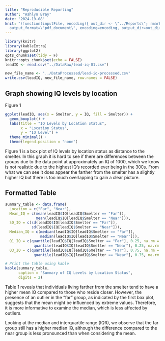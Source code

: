 ```yaml
---
title: "Reproducible Reporting"
author: "Ashlyn Bray"
date: "2024-10-08"
knit: "(function(inputFile, encoding){ out_dir <- \"../Reports\"; rmarkdown::render(inputFile,
  output_format=\"pdf_document\", encoding=encoding, output_dir=out_dir)})"
---
```


```r
library(knitr)
library(kableExtra)
library(ggplot2)
opts_chunk$set(tidy = F)
knitr::opts_chunk$set(echo = FALSE)
leadIQ <- read.csv("../DataRaw/lead-iq-01.csv")
```

```r
new_file_name <- "../DataProcessed/lead-iq-processed.csv"
write.csv(leadIQ, new_file_name, row.names = FALSE)
```

## Graph showing IQ levels by location

Figure 1
```r
ggplot(leadIQ, aes(x = Smelter, y = IQ, fill = Smelter)) +
  geom_boxplot() +
  labs(title = "IQ Levels by Location Status",
       x = "Location Status",
       y = "IQ Level") +
  theme_minimal() +
  theme(legend.position = "none")
```
Figure 1 is a box plot of IQ levels by location status as distance to the smelter. In this graph it is hard to see if there are differences between the groups due to the data point at approximately an IQ of 1000, which we know is not realistic due to the highest IQ's recorded ever being in the 300s. From what we can see it does appear the farther from the smelter has a slightly higher IQ but there is too much overlapping to gain a clear picture. 

\newpage
## Formatted Table

```r
summary_table <- data.frame(
  Location = c("Far", "Near"),
  Mean_IQ = c(mean(leadIQ$IQ[leadIQ$Smelter == "Far"]), 
              mean(leadIQ$IQ[leadIQ$Smelter == "Near"])),
  SD_IQ = c(sd(leadIQ$IQ[leadIQ$Smelter == "Far"]), 
            sd(leadIQ$IQ[leadIQ$Smelter == "Near"])),
  Median_IQ = c(median(leadIQ$IQ[leadIQ$Smelter == "Far"]), 
                median(leadIQ$IQ[leadIQ$Smelter == "Near"])),
  Q1_IQ = c(quantile(leadIQ$IQ[leadIQ$Smelter == "Far"], 0.25, na.rm = TRUE), 
             quantile(leadIQ$IQ[leadIQ$Smelter == "Near"], 0.25, na.rm = TRUE)),
  Q3_IQ = c(quantile(leadIQ$IQ[leadIQ$Smelter == "Far"], 0.75, na.rm = TRUE), 
             quantile(leadIQ$IQ[leadIQ$Smelter == "Near"], 0.75, na.rm = TRUE)))

# Print the table using kable
kable(summary_table, 
      caption = "Summary of IQ Levels by Location Status", 
      digits = 2)
```
Table 1 reveals that individuals living farther from the smelter tend to have a higher mean IQ compared to those who reside closer. However, the presence of an outlier in the "far" group, as indicated by the first box plot, suggests that the mean might be influenced by extreme values. Therefore, it is more informative to examine the median, which is less affected by outliers.

Looking at the median and interquartile range (IQR), we observe that the far group still has a higher median IQ, although the difference compared to the near group is less pronounced than when considering the mean. 
